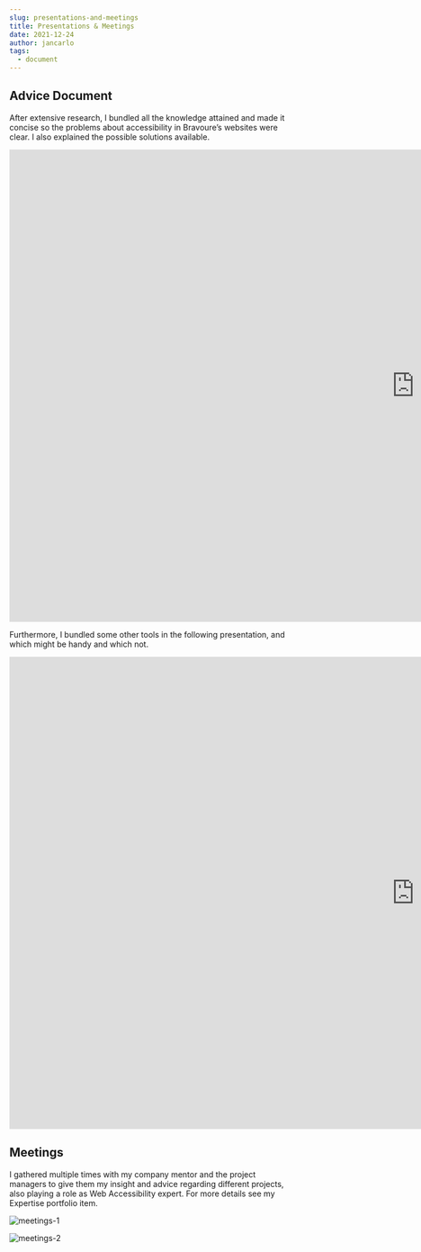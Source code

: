 ```yaml
---
slug: presentations-and-meetings
title: Presentations & Meetings
date: 2021-12-24
author: jancarlo
tags:
  - document
---
```

## Advice Document

After extensive research, I bundled all the knowledge attained and made it concise so the problems about accessibility in Bravoure’s websites were clear. I also explained the possible solutions available.

<iframe src="https://docs.google.com/presentation/d/e/2PACX-1vRiuL9Sl1KmciK26NQLd5UPWdo4_083tDEcLFDXauZ1RkNbLRwgSnNBsVwJFg8U4hHzK0Cy8DdBXd6r/embed?start=true&loop=true&delayms=3000" frameborder="0" width="1440" height="839" allowfullscreen="true" mozallowfullscreen="true" webkitallowfullscreen="true"></iframe>

Furthermore, I bundled some other tools in the following presentation, and which might be handy and which not.

<iframe src="https://docs.google.com/presentation/d/e/2PACX-1vR8svXlzg41RNohgJgF9dC7Sz_a4AwnIKaPvc8sXBR_As6984DmKik6tgZj27-iJ6RdK3Z-mTd98Yz0/embed?start=true&loop=true&delayms=3000" frameborder="0" width="1440" height="839" allowfullscreen="true" mozallowfullscreen="true" webkitallowfullscreen="true"></iframe>

## Meetings

I gathered multiple times with my company mentor and the project managers to give them my insight and advice regarding different projects, also playing a role as Web Accessibility expert. For more details see my Expertise portfolio item.

![meetings-1](/images/meetings-1.png "meetings-1")

![meetings-2](/images/meetings-2.png "meetings-2")